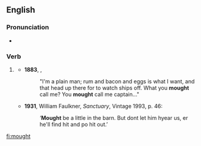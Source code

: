 ==English==

===Pronunciation===
*{{a|UK|US}} {{IPA|/maʊt/}}

===Verb===
{{en-verb form}}

# {{context|now|_|obsolete|_|outside|_|US|_|dialects}} {{eye dialect of|might}}
#*'''1883''', {{w|Robert Louis Stevenson}}, ''{{w|Treasure Island}}''
#*:"I'm a plain man; rum and bacon and eggs is what I want, and that head up there for to watch ships off. What you '''mought''' call me? You '''mought''' call me captain..."
#*'''1931''', William Faulkner, ''Sanctuary'', Vintage 1993, p. 46:
#*:‘'''Mought''' be a little in the barn. But dont let him hyear us, er he'll find hit and po hit out.’

[[fi:mought]]